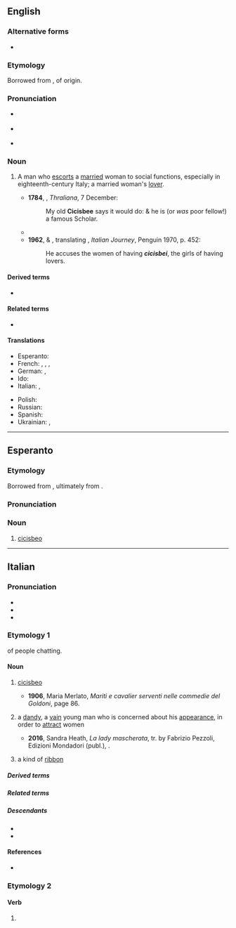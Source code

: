 ==English==

===Alternative forms===
* {{alter|en|cicisbee|sigisbeo}}

===Etymology===
Borrowed from {{bor|en|it|cicisbeo}}, of {{onomatopoeic|en|nocap=1}} origin.

===Pronunciation===
{{wikipedia}}
* {{a|UK}} {{IPA|en|/ˌtʃɪtʃɪzˈbeɪəʊ/}}
* {{a|US}} {{IPA|en|/ˌtʃitʃəzˈbeɪoʊ/}}
* {{rhymes|en|eɪəʊ|s=4}}

===Noun===
{{en-noun|s|cicisbei}}

# {{lb|en|now|chiefly|historical}} A man who [[escort]]s a [[married]] woman to social functions, especially in eighteenth-century Italy; a married woman's [[lover]].
#*'''1784''', {{w|Hester Thrale Piozzi}}, ''Thraliana'', 7 December:
#*:My old '''Cicisbee''' says it would do: & he is (or ''was'' poor fellow!) a famous Scholar.
#* {{quote-book
|en
|year=1957
|author={{w|Lawrence Durrell}}
|title={{w|Justine (Durrell novel)|Justine}}
|passage=Of course a '''''cicisbeo''''' is a normal enough figure in Alexandrian life, but things are going to become socially very boring for you if you go out with those two so much.}}
#*'''1962''', {{w|WH Auden}} & {{w|Elizabeth Mayer}}, translating {{w|JW Goethe}}, ''Italian Journey'', Penguin 1970, p. 452:
#*:He accuses the women of having '''''cicisbei''''', the girls of having lovers.

====Derived terms====
* {{l|en|cicisbeism}}

====Related terms====
*{{l|en|cicisbea}}

====Translations====
{{trans-top|Married woman's gallant or lover}}
* Esperanto: {{t|eo|cicisbeo}}
* French: {{t+|fr|sigisbée|m}}, {{t+|fr|cicisbée|m}}, {{t+|fr|chevalier servant|m}}, {{t+|fr|cavalier servant|m}}
* German: {{t|de|Cicisbeo|m}}, {{t+|de|Hausfreund|m}}
* Ido: {{t+|io|cicisbeo}}
* Italian: {{t+|it|cicisbeo|m}}, {{t|it|cavalier servente|m}}
{{trans-mid}}
* Polish: {{t|pl|cicisbeo|m}}
* Russian: {{t+|ru|чичисбе́й|m}}
* Spanish: {{t|es|chichisbeo|m}}
* Ukrainian: {{t|uk|чичисбе́й|m}}, {{t|uk|чічісбе́й|m}}
{{trans-bottom}}

{{topics|en|People|Nobility}}

----

==Esperanto==

===Etymology===
Borrowed from {{bor|eo|pl|cicisbeo}}, ultimately from {{der|eo|it|cicisbeo}}.

===Pronunciation===
{{eo-IPA}}

===Noun===
{{eo-noun}}

# [[#English|cicisbeo]]

{{topics|eo|People|Nobility}}

----

==Italian==
{{was fwotd|it|2020|September|16}}

===Pronunciation===
* {{it-IPA|cicisbèo}}
* {{rhymes|it|ɛo|s=4}}
* {{hyphenation|it|ci|ci|sbèo}}

===Etymology 1===
{{onomatopoeic|it}} of people chatting.

====Noun====
{{it-noun|m}}

# {{lb|it|historical|18th century}} [[#English|cicisbeo]] {{gloss|knightly servant of a high-born lady}}
#* '''1906''', Maria Merlato, ''Mariti e cavalier serventi nelle commedie del Goldoni'', page 86.
#*: {{quote|it|Como abbiamo visto, Beatrice ha un '''cicisbeo'''.|As we have seen, Beatrice has a '''cicisbeo'''.}}
#: {{syn|it|cavalier servente}}
# {{lb|it|by extension}} a [[dandy]], a [[vain]] young man who is concerned about his [[appearance]], {{n-g|especially}} in order to [[attract]] women
#* '''2016''', Sandra Heath, ''La lady mascherata'', tr. by Fabrizio Pezzoli, Edizioni Mondadori (publ.), {{ISBN|8852071407}}.
#*: {{quote|it|Subiva spesso le sgradite attentioni di '''cicisbei''' di quel tipo, e senza eccezioni li teneva a debita distanza.|She often drew the unwanted attention of that kind of '''dandies''', and without fail she kept them at a distance.}}
#: {{syn|it|bellimbusto|damerino|galletto|vagheggino|zerbinotto}}
# {{lb|it|historical|18th century|figurative}} a kind of [[ribbon]]

=====Derived terms=====
{{der2|it|cicisbeare|cicisbeismo}}

=====Related terms=====
{{rel2|it|cicisbea|cicisbeatura}}

=====Descendants=====
* {{desc|fr|sigisbée|bor=1}}
* {{desc|es|chichifo|bor=1}}

====References====
* {{R:it:Trec}}

===Etymology 2===
{{nonlemma}}

====Verb====
{{head|it|verb form}}

# {{infl of|it|cicisbeare||1|s|pres|ind}}

{{C|it|Occupations|People|Nobility}}